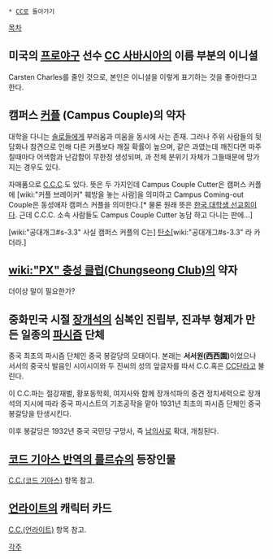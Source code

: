  * [[CC]]로 돌아가기

[[목차]]
== 미국의 [[프로야구]] 선수 [[CC 사바시아]]의 이름 부분의 이니셜 ==
Carsten Charles를 줄인 것으로, 본인은 이니셜을 이렇게 표기하는 것을 좋아한다고 한다.

== 캠퍼스 [[커플]] (Campus Couple)의 약자 ==
대학을 다니는 [[솔로]]들에게 부러움과 미움을 동시에 사는 존재. 그러나 주위 사람들의 뒷담화나 참견으로 인해 다른 커플보다 깨질 확률이 높으며, 같은 과였는데 깨진다면 마주칠때마다 어색함과 난감함이 무한정 생성되며, 과 전체 분위기 자체가 그들때문에 망가지는 경우도 있다.

자매품으로 [[C.C.C]].도 있다. 뜻은 두 가지인데 Campus Couple Cutter은 캠퍼스 커플에 [wiki:"커플 브레이커" 훼방을 놓는 사람]을 의미하고 Campus Coming-out Couple은 동성애자 캠퍼스 커플을 의미한다.[* 물론 원래 뜻은 [[한국 대학생 선교회]]이다. 근데 C.C.C. 소속 사람들도 Campus Couple Cutter 농담 하고 다니는 판에...]

[wiki:"공대개그#s-3.3" 사실 캠퍼스 커플의 C는] [[탄소]][wiki:"공대개그#s-3.3" 라 카더라.]
== [[wiki:"PX" 충성 클럽(Chungseong Club)]]의 약자 ==
더이상 말이 필요한가?


== 중화민국 시절 [[장개석]]의 심복인 진립부, 진과부 형제가 만든 일종의 [[파시즘]] 단체 ==
중국 최초의 파시즘 단체인 중국 봉갈당의 모태이다. 본래는 '''서서원(西西園)'''이었으나 서서의 중국식 발음인 시이시이와 두 진씨의 성의 앞글자를 따서 C.C.혹은 [[CC단]]라고 불린다. 

이 C.C.파는 절강재벌, 황포동학회, 여지사와 함께 장개석파의 중견 정치세력으로 장개석의 지시에 따라 중국 파시스트의 기초공작을 맡아 1931년 최초의 파시즘 단체인 중국 봉갈당을 탄생시킨다. 

이후 봉갈당은 1932년 중국 국민당 구망사, 즉 [[남의사]]로 확대, 개칭된다.

== [[코드 기아스 반역의 를르슈]]의 등장인물 ==
[[C.C.(코드 기아스)]] 항목 참고.
== [[언라이트]]의 캐릭터 카드 ==
[[C.C.(언라이트)]] 항목 참고.

[[각주]]
